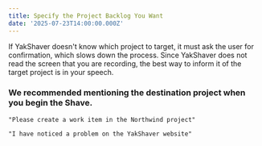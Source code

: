 ```yaml
---
title: Specify the Project Backlog You Want
date: '2025-07-23T14:00:00.000Z'
---
```

If YakShaver doesn't know which project to target, it must ask the user for confirmation, which slows down the process. Since YakShaver does not read the screen that you are recording, the best way to inform it of the target project is in your speech.

### We recommended mentioning the destination project when you begin the Shave.

`"Please create a work item in the Northwind project"`

`"I have noticed a problem on the YakShaver website"`
